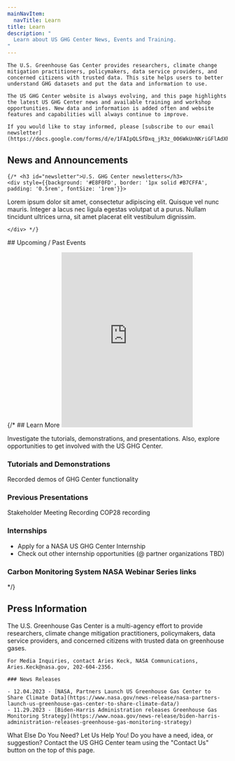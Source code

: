 ```yaml
---
mainNavItem:
  navTitle: Learn
title: Learn
description: "
  Learn about US GHG Center News, Events and Training.
"
---
```



<AnchorScroll />
<Block >
  <Prose>

    The U.S. Greenhouse Gas Center provides researchers, climate change mitigation practitioners, policymakers, data service providers, and concerned citizens with trusted data. This site helps users to better understand GHG datasets and put the data and information to use. 

    The US GHG Center website is always evolving, and this page highlights the latest US GHG Center news and available training and workshop opportunities. New data and information is added often and website features and capabilities will always continue to improve.  

    If you would like to stay informed, please [subscribe to our email newsletter](https://docs.google.com/forms/d/e/1FAIpQLSfDxq_jR3z_006WkUnNKriGFlAdXhiZxC0ppkxV9fDXSM_FxQ/viewform).
  </Prose>
</Block>

<Block>
  <Prose>
    <h2 id="news">News and Announcements</h2>
    <EventsComponent items={NEWS_ITEMS} />

    {/* <h3 id="newsletter">U.S. GHG Center newsletters</h3>
    <div style={{background: '#E8F0FD', border: '1px solid #B7CFFA', padding: '0.5rem', fontSize: '1rem'}}>

Lorem ipsum dolor sit amet, consectetur adipiscing elit. Quisque vel nunc mauris. Integer a lacus nec ligula egestas volutpat ut a purus. Nullam tincidunt ultrices urna, sit amet placerat elit vestibulum dignissim.
    
    </div> */}
  </Prose>
</Block>



<Block>
  <Prose>
    ## Upcoming / Past Events 
    <EventsComponent items={EVENT_ITEMS} />
  </Prose>
</Block>


{/* <Block>
  <Prose>
    ## Learn More
    <Embed
      src="https://www.youtube.com/embed/YQWespzOtzI?si=0T-HzC405nrLfsTp" 
      height="400"
    />


  Investigate the tutorials, demonstrations, and presentations. Also, explore opportunities to get involved with the US GHG Center.

  ### Tutorials and Demonstrations
  Recorded demos of GHG Center functionality

  ### Previous Presentations
  Stakeholder Meeting Recording
  COP28 recording

  ### Internships
  - Apply for a NASA US GHG Center Internship 
  - Check out other internship opportunities (@ partner organizations TBD)
  
  ### Carbon Monitoring System NASA Webinar Series links
  </Prose>
</Block> */}

<Block>
  <Prose>
    <h2 id="press"> Press Information </h2>
   The U.S. Greenhouse Gas Center is a multi-agency effort to provide researchers, climate change mitigation practitioners, policymakers, data service providers, and concerned citizens with trusted data on greenhouse gases. 

    For Media Inquiries, contact Aries Keck, NASA Communications, Aries.Keck@nasa.gov, 202-604-2356.

    ### News Releases

    - 12.04.2023 - [NASA, Partners Launch US Greenhouse Gas Center to Share Climate Data](https://www.nasa.gov/news-release/nasa-partners-launch-us-greenhouse-gas-center-to-share-climate-data/)
    - 11.29.2023 - [Biden-Harris Administration releases Greenhouse Gas Monitoring Strategy](https://www.noaa.gov/news-release/biden-harris-administration-releases-greenhouse-gas-monitoring-strategy)
  </Prose>
</Block>

<Block>
  <Prose>
    What Else Do You Need?  Let Us Help You!
    Do you have a need, idea, or suggestion? Contact the US GHG Center team using the "Contact Us" button on the top of this page.
  </Prose>
</Block>
